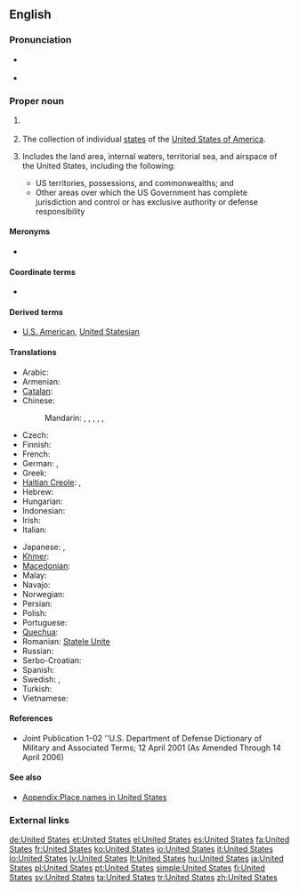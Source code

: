 ==English==

===Pronunciation===
* {{a|UK|US}} {{IPA|/juːˌnaɪ.tɪd ˈsteɪts/|/jʊˌnaɪ.tɪd ˈsteɪts/}}
* {{audio|en-us-United States.ogg|Audio (US)}}

===Proper noun===
{{en-proper noun|head=the [[united|United]] [[states|States]]}}

# {{context|singular}} {{form of|shortened form|the [[United States of America]]}}
# {{context|plural}} The collection of individual [[state]]s of the [[United States of America]].
# {{military}} Includes the land area, internal waters, territorial sea, and airspace of the United States, including the following:
#* US territories, possessions, and commonwealths; and
#* Other areas over which the US Government has complete jurisdiction and control or has exclusive authority or defense responsibility

====Meronyms====
* {{list|en|states of the United States}}

====Coordinate terms====
* {{list|en|countries of North America}}

====Derived terms====
* [[U.S. American]], [[United Statesian]]

====Translations====
{{trans-top|The United States}}
* Arabic: {{t-|ar|الولايات المتحدة|f|p|tr=Al-Wilāyāt al-Muttaḥidah}}
* Armenian: {{t-|hy|Միացյալ Նահանգներ|tr=Miac’yal Nahangner}}
* [[Catalan]]: {{t+|ca|Estats Units|m|p}}
* Chinese:
*: Mandarin: {{t|zh|美利堅合眾國|sc=Hani}}, {{t|zh|美利坚合众国|tr=Měilìjiān Hézhòngguó|sc=Hani}}, {{t|zh|合眾國|sc=Hani}}, {{t|zh|合众国|tr=Hézhòngguó|sc=Hani}}, {{t|zh|美國|sc=Hani}}, {{t|zh|美国|tr=Měiguó|sc=Hani}}
* Czech: {{t-|cs|Spojené státy|m|p}}
* Finnish: {{t+|fi|Yhdysvallat|p}}
* French: {{t+|fr|États-Unis}} {{m|p}}
* German: {{t+|de|USA|f}}, {{t+|de|Vereinigte Staaten|p}}
* Greek: {{t+|el|Ηνωμένες Πολιτείες|f|p|tr=Inoménes Politeíes}}
* [[Haitian Creole]]: {{tø|ht|Etazini}}, {{qualifier|to/in the US}} {{tø|ht|Ozetazini}}
* Hebrew: {{t+|he|ארצות הברית|f|p|tr=Artzot HaBrit}}
* Hungarian: {{t+|hu|Egyesült Államok}}
* Indonesian: {{t|id|Amerika Serikat}}
* Irish: {{t-|ga|Stáit Aontaithe|m|p}}
* Italian: {{t+|it|Stati Uniti|m|p}}
{{trans-mid}}
* Japanese: {{t-|ja|合衆国|tr=Gasshūkoku}}, {{t+|ja|アメリカ合衆国|tr=Amerika Gasshūkoku}}
* [[Khmer]]: {{t|km|សហរដ្ឋអាមេរិក|tr=sahā rōŭt āmērik|sc=Khmr}}
* [[Macedonian]]: {{t-|mk|Соединети Држави|f|p|tr=Soedíneti D'ržavi}}
* Malay: {{t|ms|Amerika Syarikat}}
* Navajo: {{tø|nv|Wááshindoon bikéyah ałhidadiidzooígíí}}
* Norwegian: {{t-|no|De Forente Stater|m|p}}
* Persian: {{t-|fa|ایالات متحده|sc=fa-Arab}}
* Polish: {{t+|pl|Stany Zjednoczone|m|p}}
* Portuguese: {{t+|pt|Estados Unidos|m|p}}
* [[Quechua]]: {{t-|qu|Hukllachasqa Amirika Suyukuna|xs=Quechua}}
* Romanian: [[Statele Unite]] {{f|p}}
* Russian: {{t-|ru|Соединённые Штаты|tr=Sojedinjónnyje Štáty}} {{m|p}}
* Serbo-Croatian: {{t-|sh|Sjedinjene Američke Države|p|xs=Serbo-Croatian}}
* Spanish: {{t+|es|Estados Unidos|m|p}}
* Swedish: {{t+|sv|USA}}, {{t+|sv|Förenta Staterna|n}}
* Turkish: {{t-|tr|Birleşik Devletler}}
* Vietnamese: {{t+|vi|Hoa Kỳ|xs=Vietnamese}}
{{trans-bottom}}

====References====
* Joint Publication 1-02 ''U.S. Department of Defense Dictionary of Military and Associated Terms; 12 April 2001 (As Amended Through 14 April 2006)

====See also====
* [[Appendix:Place names in United States]]

===External links===
{{projectlinks
|pedia
|commons
|news
|quotes
}}

[[de:United States]]
[[et:United States]]
[[el:United States]]
[[es:United States]]
[[fa:United States]]
[[fr:United States]]
[[ko:United States]]
[[io:United States]]
[[it:United States]]
[[lo:United States]]
[[lv:United States]]
[[lt:United States]]
[[hu:United States]]
[[ja:United States]]
[[pl:United States]]
[[pt:United States]]
[[simple:United States]]
[[fi:United States]]
[[sv:United States]]
[[ta:United States]]
[[tr:United States]]
[[zh:United States]]